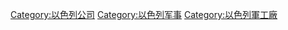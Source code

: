 {{Commons category|Rafael Advanced Defense Systems}}

[[Category:以色列公司|Category:以色列公司]]
[[Category:以色列军事|Category:以色列军事]]
[[Category:以色列軍工廠|Category:以色列軍工廠]]